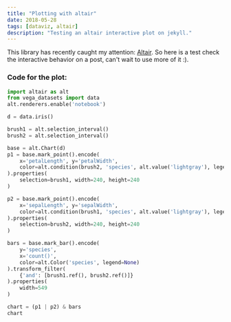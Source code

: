 ```yaml
---
title: "Plotting with altair"
date: 2018-05-28
tags: [dataviz, altair]
description: "Testing an altair interactive plot on jekyll."
---
```



<Footer />

This library has recently caught my attention: [Altair](https://altair-viz.github.io). So here is a test check the interactive behavior on a post, can't wait to use more of it :).

<div id="vis"></div>


### Code for the plot:

```python
import altair as alt
from vega_datasets import data
alt.renderers.enable('notebook')

d = data.iris()

brush1 = alt.selection_interval()
brush2 = alt.selection_interval()

base = alt.Chart(d)
p1 = base.mark_point().encode(
    x='petalLength', y='petalWidth',
    color=alt.condition(brush2, 'species', alt.value('lightgray'), legend=None)
).properties(
    selection=brush1, width=240, height=240
)

p2 = base.mark_point().encode(
    x='sepalLength', y='sepalWidth',
    color=alt.condition(brush1, 'species', alt.value('lightgray'), legend=None)
).properties(
    selection=brush2, width=240, height=240
)

bars = base.mark_bar().encode(
    y='species',
    x='count()',
    color=alt.Color('species', legend=None)
).transform_filter(
    {'and': [brush1.ref(), brush2.ref()]}
).properties(
    width=549
)

chart = (p1 | p2) & bars
chart
```
